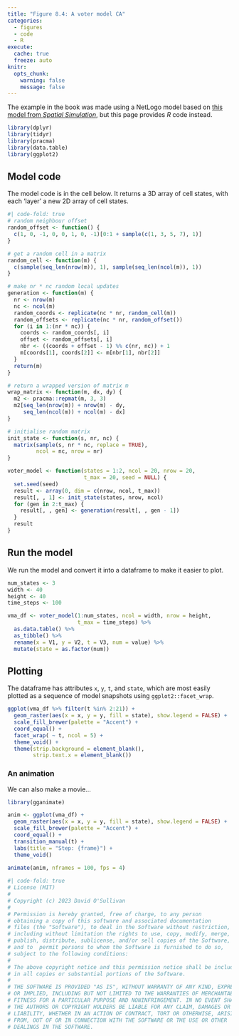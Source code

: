 ```yaml
---
title: "Figure 8.4: A voter model CA"
categories: 
  - figures
  - code
  - R
execute: 
  cache: true
  freeze: auto
knitr:
  opts_chunk: 
    warning: false
    message: false
---
```


The example in the book was made using a NetLogo model based on [this model from _Spatial Simulation_](https://dosull.github.io/pattern-and-process/chapter-3/3.8.html), but this page provides _R_ code instead.

```r
library(dplyr)
library(tidyr)
library(pracma)
library(data.table)
library(ggplot2)
```

## Model code
The model code is in the cell below. It returns a 3D array of cell states, with each 'layer' a new 2D array of cell states.

```r
#| code-fold: true
# random neighbour offset
random_offset <- function() {
  c(1, 0, -1, 0, 0, 1, 0, -1)[0:1 + sample(c(1, 3, 5, 7), 1)]
}

# get a random cell in a matrix
random_cell <- function(m) {
  c(sample(seq_len(nrow(m)), 1), sample(seq_len(ncol(m)), 1))
}

# make nr * nc random local updates
generation <- function(m) {
  nr <- nrow(m)
  nc <- ncol(m)
  random_coords <- replicate(nc * nr, random_cell(m))
  random_offsets <- replicate(nc * nr, random_offset())
  for (i in 1:(nr * nc)) {
    coords <- random_coords[, i]
    offset <- random_offsets[, i]
    nbr <- ((coords + offset - 1) %% c(nr, nc)) + 1
    m[coords[1], coords[2]] <- m[nbr[1], nbr[2]]
  }
  return(m)
}

# return a wrapped version of matrix m
wrap_matrix <- function(m, dx, dy) {
  m2 <- pracma::repmat(m, 3, 3)
  m2[seq_len(nrow(m)) + nrow(m) - dy, 
     seq_len(ncol(m)) + ncol(m) - dx]
}

# initialise random matrix
init_state <- function(s, nr, nc) {
  matrix(sample(s, nr * nc, replace = TRUE),
         ncol = nc, nrow = nr)
}

voter_model <- function(states = 1:2, ncol = 20, nrow = 20, 
                        t_max = 20, seed = NULL) {
  set.seed(seed)
  result <- array(0, dim = c(nrow, ncol, t_max))
  result[, , 1] <- init_state(states, nrow, ncol)
  for (gen in 2:t_max) {
    result[, , gen] <- generation(result[, , gen - 1])
  }
  result
}
```

## Run the model
We run the model and convert it into a  dataframe to make it easier to plot.

```r
num_states <- 3
width <- 40
height <- 40
time_steps <- 100

vma_df <- voter_model(1:num_states, ncol = width, nrow = height, 
                      t_max = time_steps) %>%
  as.data.table() %>%
  as_tibble() %>%
  rename(x = V1, y = V2, t = V3, num = value) %>%
  mutate(state = as.factor(num))
```

## Plotting
The dataframe has attributes `x`, `y`, `t`, and `state`, which are most easily plotted as a sequence of model snapshots using `ggplot2::facet_wrap`.

```r
ggplot(vma_df %>% filter(t %in% 2:21)) + 
  geom_raster(aes(x = x, y = y, fill = state), show.legend = FALSE) + 
  scale_fill_brewer(palette = "Accent") +
  coord_equal() +
  facet_wrap( ~ t, ncol = 5) +
  theme_void() + 
  theme(strip.background = element_blank(),
        strip.text.x = element_blank())
```

### An animation
We can also make a movie...

```r
library(gganimate)

anim <- ggplot(vma_df) + 
  geom_raster(aes(x = x, y = y, fill = state), show.legend = FALSE) + 
  scale_fill_brewer(palette = "Accent") +
  coord_equal() +
  transition_manual(t) + 
  labs(title = "Step: {frame}") +
  theme_void()
        
animate(anim, nframes = 100, fps = 4)
```

```r
#| code-fold: true
# License (MIT)
#
# Copyright (c) 2023 David O'Sullivan
#
# Permission is hereby granted, free of charge, to any person
# obtaining a copy of this software and associated documentation
# files (the "Software"), to deal in the Software without restriction,
# including without limitation the rights to use, copy, modify, merge,
# publish, distribute, sublicense, and/or sell copies of the Software,
# and to  permit persons to whom the Software is furnished to do so,
# subject to the following conditions:
#
# The above copyright notice and this permission notice shall be included
# in all copies or substantial portions of the Software.
#
# THE SOFTWARE IS PROVIDED "AS IS", WITHOUT WARRANTY OF ANY KIND, EXPRESS
# OR IMPLIED, INCLUDING BUT NOT LIMITED TO THE WARRANTIES OF MERCHANTABILITY,
# FITNESS FOR A PARTICULAR PURPOSE AND NONINFRINGEMENT. IN NO EVENT SHALL
# THE AUTHORS OR COPYRIGHT HOLDERS BE LIABLE FOR ANY CLAIM, DAMAGES OR OTHER
# LIABILITY, WHETHER IN AN ACTION OF CONTRACT, TORT OR OTHERWISE, ARISING
# FROM, OUT OF OR IN CONNECTION WITH THE SOFTWARE OR THE USE OR OTHER
# DEALINGS IN THE SOFTWARE.
```
